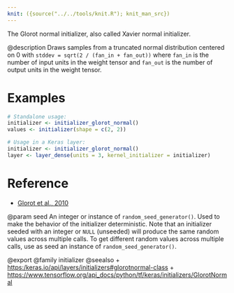 ```yaml
---
knit: ({source("../../tools/knit.R"); knit_man_src})
---
```

The Glorot normal initializer, also called Xavier normal initializer.

@description
Draws samples from a truncated normal distribution centered on 0 with
`stddev = sqrt(2 / (fan_in + fan_out))` where `fan_in` is the number of
input units in the weight tensor and `fan_out` is the number of output units
in the weight tensor.

# Examples
```r
# Standalone usage:
initializer <- initializer_glorot_normal()
values <- initializer(shape = c(2, 2))
```

```r
# Usage in a Keras layer:
initializer <- initializer_glorot_normal()
layer <- layer_dense(units = 3, kernel_initializer = initializer)
```

# Reference
- [Glorot et al., 2010](http://proceedings.mlr.press/v9/glorot10a.html)

@param seed An integer or instance of
`random_seed_generator()`.
Used to make the behavior of the initializer
deterministic. Note that an initializer seeded with an integer
or `NULL` (unseeded) will produce the same random values
across multiple calls. To get different random values
across multiple calls, use as seed an instance
of `random_seed_generator()`.

@export
@family initializer
@seealso
+ <https:/keras.io/api/layers/initializers#glorotnormal-class>
+ <https://www.tensorflow.org/api_docs/python/tf/keras/initializers/GlorotNormal>
